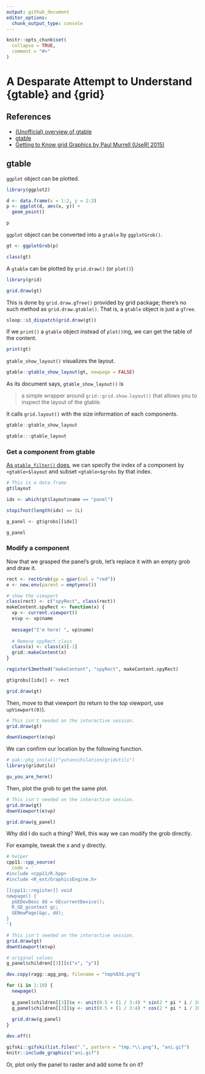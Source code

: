 ```yaml
---
output: github_document
editor_options: 
  chunk_output_type: console
---
```


<!-- README.md is generated from README.Rmd. Please edit that file -->

```r
knitr::opts_chunk$set(
  collapse = TRUE,
  comment = "#>"
)
```

# A Desparate Attempt to Understand {gtable} and {grid}

<!-- badges: start -->
<!-- badges: end -->

## References

* [(Unofficial) overview of gtable](https://cran.r-project.org/web/packages/gridExtra/vignettes/gtable.html)
* [gtable](https://gtable.r-lib.org/)
* [Getting to Know grid Graphics by Paul Murrell (UseR! 2015)](https://www.stat.auckland.ac.nz/~paul/useR2015-grid/grid-slides.html)

## gtable

`ggplot` object can be plotted.

```r
library(ggplot2)

d <- data.frame(x = 1:2, y = 2:3)
p <- ggplot(d, aes(x, y)) +
  geom_point()

p
```

`ggplot` object can be converted into a `gtable` by `ggplotGrob()`.

```r
gt <- ggplotGrob(p)

class(gt)
```

A `gtable` can be plotted by `grid.draw()` (or `plot()`)

```r
library(grid)

grid.draw(gt)
```

This is done by `grid.draw.gTree()` provided by grid package; there's no such
method as `grid.draw.gtable()`. That is, a `gtable` object is just a `gTree`.

```r
sloop::s3_dispatch(grid.draw(gt))
```


If we `print()` a `gtable` object instead of `plot()`ing, we can get the table of the content.

```r
print(gt)
```

`gtable_show_layout()` visualizes the layout.

```r
gtable::gtable_show_layout(gt, newpage = FALSE)
```


As its document says, `gtable_show_layout()` is

> a simple wrapper around `grid::grid.show.layout()` that allows you to inspect the layout of the gtable.

It calls `grid.layout()` with the size information of each components.

```r
gtable::gtable_show_layout

gtable:::gtable_layout
```

### Get a component from gtable

[As `gtable_filter()` does](https://github.com/r-lib/gtable/blob/0fc53e08f81eb5c9c18ebfbb832ff979c5eb9f01/R/filter.r#L37),
we can specify the index of a component by `<gtable>$layout` and subset `<gtable>$grobs`
by that index.

```r
# This is a data.frame
gt$layout

idx <- which(gt$layout$name == "panel")

stopifnot(length(idx) == 1L)

g_panel <- gt$grobs[[idx]]

g_panel
```

### Modify a component

Now that we grasped the panel's grob, let's replace it with an empty grob and draw it.

```r
rect <- rectGrob(gp = gpar(col = "red"))
e <- new.env(parent = emptyenv())

# show the viewport
class(rect) <- c("spyRect", class(rect))
makeContent.spyRect <- function(x) {
  vp <- current.viewport()
  e$vp <- vp$name
  
  message("I'm here! ", vp$name)
  
  # Remove spyRect class
  class(x) <- class(x)[-1]
  grid::makeContent(x)
}

registerS3method("makeContent", "spyRect", makeContent.spyRect)

gt$grobs[[idx]] <- rect

grid.draw(gt)
```

Then, move to that viewport (to return to the top viewport, use `upViewport(0)`).

```r
# This isn't needed on the interactive session.
grid.draw(gt)

downViewport(e$vp)
```

We can confirm our location by the following function.

```r
# pak::pkg_install("yutannihilation/gridutils")
library(gridutils)

gu_you_are_here()
```

Then, plot the grob to get the same plot.

```r
# This isn't needed on the interactive session.
grid.draw(gt)
downViewport(e$vp)

grid.draw(g_panel)
```

Why did I do such a thing? Well, this way we can modify the grob directly.

For example, tweak the x and y directly.

```r
# helper
cpp11::cpp_source(
  code = '
#include <cpp11/R.hpp>
#include <R_ext/GraphicsEngine.h>

[[cpp11::register]] void
newpage() {
  pGEDevDesc dd = GEcurrentDevice();
  R_GE_gcontext gc;
  GENewPage(&gc, dd);
}
')

```


```r
# This isn't needed on the interactive session.
grid.draw(gt)
downViewport(e$vp)

# original values
g_panel$children[[3]][c("x", "y")]

dev.copy(ragg::agg_png, filename = "tmp%03d.png")

for (i in 1:10) {
  newpage()
  
  g_panel$children[[3]]$x <- unit(0.5 + (1 / 3:4) * sin(2 * pi * i / 20), units = "native")
  g_panel$children[[3]]$y <- unit(0.5 + (1 / 3:4) * cos(2 * pi * i / 20), units = "native")
  
  grid.draw(g_panel)
}

dev.off()

gifski::gifski(list.files(".", pattern = "tmp.*\\.png"), "ani.gif")
knitr::include_graphics("ani.gif")
```

Or, plot only the panel to raster and add some fx on it?

